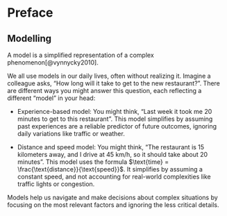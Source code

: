 # Preface {.unnumbered}

## Modelling

A model is a simplified representation of a complex phenomenon[@vynnycky2010].

We all use models in our daily lives, often without realizing it. Imagine a colleague asks, "How long will it take to get to the new restaurant?". There are different ways you might answer this question, each reflecting a different "model" in your head:

- Experience-based model: You might think, "Last week it took me 20 minutes to get to this restaurant". This model simplifies by assuming past experiences are a reliable predictor of future outcomes, ignoring daily variations like traffic or weather.

- Distance and speed model: You might think, "The restaurant is 15 kilometers away, and I drive at 45 km/h, so it should take about 20 minutes". This model uses the formula $\text{time} = \frac{\text{distance}}{\text{speed}}$. It simplifies by assuming a constant speed, and not accounting for real-world complexities like traffic lights or congestion.

Models help us navigate and make decisions about complex situations by focusing on the most relevant factors and ignoring the less critical details.
